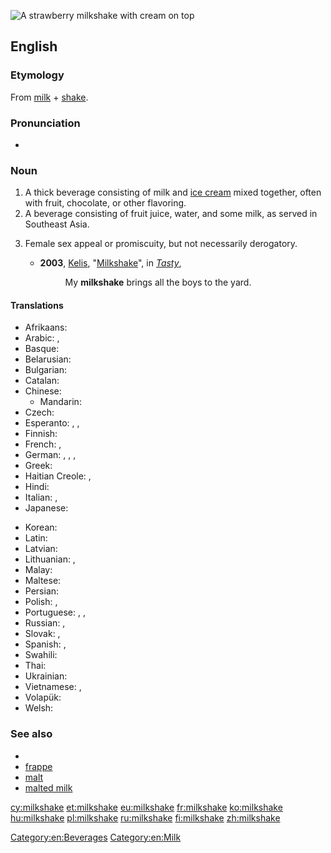 [[Image:Strawberry milkshake.jpg|thumb|A strawberry milkshake with cream on top]]
{{also|milk-shake}}
==English==

===Etymology===
From [[milk]] + [[shake]].

===Pronunciation===
* {{audio|en-us-milkshake.ogg|Audio (US)}}

===Noun===
{{en-noun}}

# A thick beverage consisting of milk and [[ice cream]] mixed together, often with fruit, chocolate, or other flavoring.
# A beverage consisting of fruit juice, water, and some milk, as served in Southeast Asia.
# {{slang}} Female sex appeal or promiscuity, but not necessarily derogatory.{{fact}}
#* '''2003''', [[w:Kelis|Kelis]], "[[w:Milkshake (song)|Milkshake]]", in ''[[w:Tasty|Tasty]]'',
#*: My '''milkshake''' brings all the boys to the yard.

====Translations====
{{trans-top|milk and ice cream beverage}}
* Afrikaans: {{t|af|melkskommel}}
* Arabic: {{t|ar|ميلك شيك|m|tr=milk šayk|sc=Arab}}, {{t|ar|مخفوق الحليب|m|tr=maxfūq al-ḥalīb|sc=Arab}}
* Basque: {{t|eu|irabiaki}}
* Belarusian: {{t|be|малочны кактэйль|m|tr=malóčny kaktéjlʹ|sc=Cyrl}}
* Bulgarian: {{t|bg|млечен шейк|m|tr=mléčen šejk|sc=Cyrl}}
* Catalan: {{t|ca|batut de llet|m}}
* Chinese:
** Mandarin: {{t|cmn|奶昔|tr=nǎixī, nǎixí|sc=Hani}}
* Czech: {{t+|cs|koktejl|m}}
* Esperanto: {{t|eo|laktoskuaĵo}}, {{qualifier|alternate spelling}} {{t|eo|laktoskuajxo}}, {{qualifier|alternate spelling}} {{t|eo|laktoskuajho}}
* Finnish: {{t+|fi|pirtelö}}
* French: {{t+|fr|milk-shake|m}},  {{qualifier|Quebec}} {{t|fr|lait frappé|m}}
* German: {{t+|de|Milchmixgetränk|n}}, {{t|de|Milchmischgetränk|n}}, {{t|de|Milchmix|m}}, {{t|de|Milchshake|m}}
* Greek: {{t|el|μιλκσέικ|n|tr=milkséik}}
* Haitian Creole: {{tø|ht|milkchèyk}}, {{tø|ht|souke lèt}}
* Hindi: {{t|hi|खीर|f|tr=khīra|sc=Deva}}
* Italian: {{t-|it|frullato|m}},  {{t-|it|milkshake|m}}
* Japanese: {{t|ja|ミルクセーキ|tr=mirukusēki|sc=Jpan}}
{{trans-mid}}
* Korean: {{t-|ko|밀크셰이크|tr=milkeusyeikeu|sc=Hang}}
* Latin: {{t|la|redel|m}}
* Latvian: {{t|lv|kokteilis|m}}
* Lithuanian: {{t|lt|kokteilis|m}}, {{t|lt|pieno kokteilis|m}}
* Malay: {{t|ms|susu kocak}}
* Maltese: {{t|mt|ħalib tal-kulur|xs=Maltese}}
* Persian: {{t|fa|میلک شیک|tr=milk šayk|sc=fa-Arab}}
* Polish: {{t|pl|shake|m}}, {{t|pl|koktail mleczny|m}}
* Portuguese: {{t|pt|batida|f}}, {{t|pt|vitamina|f}}, {{t|pt|milkshake|m}}
* Russian: {{t|ru|молочный коктейль|m|sc=Cyrl|tr=molóčnyj koktɛ́jlʹ}}, {{t|ru|коктейль|m|tr=koktɛ́jlʹ|sc=Cyrl}}
* Slovak: {{t-|sk|koktajl|m}}, {{t-|sk|koktejl|m}}
* Spanish: {{t-|es|batido|m}}, {{t-|es|licuado|m}}
* Swahili: {{t|sw|sharubati}}
* Thai: {{t|th|นมปั่น|tr=nohmbpan}}
* Ukrainian: {{t|uk|молочний коктейль|m|tr=molóčnyj koktéjlʹ|sc=Cyrl}}
* Vietnamese: {{t|vi|loại kem sưa}}, {{t|vi|trộn}}
* Volapük: {{t|vo|miligamigot}}
* Welsh: {{t|cy|ysgytlaeth|m|xs=Welsh}}
{{trans-bottom}}

===See also===
* {{pedialite}}
* [[frappe]]
* [[malt]]
* [[malted milk]]

[[Category:en:Beverages]]
[[Category:en:Milk]]

[[cy:milkshake]]
[[et:milkshake]]
[[eu:milkshake]]
[[fr:milkshake]]
[[ko:milkshake]]
[[hu:milkshake]]
[[pl:milkshake]]
[[ru:milkshake]]
[[fi:milkshake]]
[[zh:milkshake]]